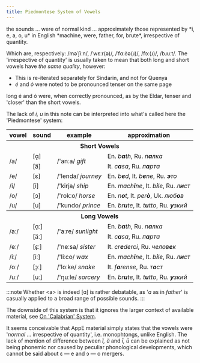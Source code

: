 ```yaml
---
title: Piedmontese System of Vowels
---
```


<Aside type="quote" title="AppE (I)">the sounds … were of normal kind … approximately those represented by *i, e, a, o, u* in English *machine, were, father, for, brute*, irrespective of quantity.</Aside>

Which are, respectively: /məˈʃiːn/, /ˈwɛːr(ə)/, /ˈfɑːðə(ɹ)/, /fɔː(ɹ)/, /bɹuːt/. The 'irrespective of quantity' is usually taken to mean that both long and short vowels have *the same quality*, however:

+ This is re-iterated separately for Sindarin, and not for Quenya
+ *é* and *ó* were noted to be pronounced tenser on the same page

<Aside type="quote" title="AppE (I)">long é and ó were, when correctly pronounced, as by the Eldar, tenser and 'closer' than the short vowels.</Aside>

The lack of *i, u* in this note can be interpreted into what's called here the 'Piedmontese' system:

<table>
	<tr>
		<th>vowel</th>
		<th>sound</th>
		<th>example</th>
		<th>approximation</th>
	</tr>
	<tr>
		<th colspan="4">Short Vowels</th>
	</tr>
	<tr>
		<td rowspan="2">/a/</td>
		<td><span class="ipa">[ɑ&#799;]</span></td>
		<td rowspan="2">/'anːa/ <i>gift</i></td>
		<td>En. <i>b<b>a</b>th</i>, Ru. <i>п<b>а</b>лка</i></td>
	</tr>
	<tr>
		<td><span class="ipa">[ä]</span></td>
		<td>It. <i>c<b>a</b>sa</i>, Ru. <i>п<b>а</b>рта</i></td>
	</tr>
	<tr>
		<td>/e/</td>
		<td><span class="ipa">[ɛ]</span></td>
		<td>/'lenda/ <i>journey</i></td>
		<td>En. <i>b<b>e</b>d</i>, It. <i>b<b>e</b>ne</i>, Ru. <i><b>э</b>то</i></td>
	</tr>
	<tr>
		<td>/i/</td>
		<td><span class="ipa">[i]</span></td>
		<td>/'kirja/ <i>ship</i></td>
		<td>En. <i>mach<b>i</b>ne</i>, It. <i>b<b>i</b>le</i>, Ru. <i>л<b>и</b>ст</i></td>
	</tr>
	<tr>
		<td>/o/</td>
		<td><span class="ipa">[ɔ]</span></td>
		<td>/'rokːo/ <i>horse</i></td>
		<td>En. <i>n<b>o</b>t</i>, It. <i>per<b>ò</b></i>, Uk. <i>люб<b>о</b>в</i></td>
	</tr>
	<tr>
		<td>/u/</td>
		<td><span class="ipa">[u]</span></td>
		<td>/'kundo/ <i>prince</i></td>
		<td>En. <i>br<b>u</b>te</i>, It. <i>t<b>u</b>tto</i>, Ru. <i><b>у</b>зкий</i></td>
	</tr>
	<tr>
		<th colspan="4">Long Vowels</th>
	</tr>
	<tr>
		<td rowspan="2">/aː/</td>
		<td><span class="ipa">[ɑ&#799;ː]</span></td>
		<td rowspan="2">/'aːre/ <i>sunlight</i></td>
		<td>En. <i>b<b>a</b>th</i>, Ru. <i>п<b>а</b>лка</i></td>
	</tr>
	<tr>
		<td><span class="ipa">[äː]</span></td>
		<td>It. <i>c<b>a</b>sa</i>, Ru. <i>п<b>а</b>рта</i></td>
	</tr>
	<tr>
		<td>/eː/</td>
		<td><span class="ipa">[ɛ&#797;ː]</span></td>
		<td>/'neːsa/ <i>sister</i></td>
		<td> It. <i>cr<b>e</b>derci</i>, Ru. <i>челов<b>е</b>к</i></td>
	</tr>
	<tr>
		<td>/iː/</td>
		<td><span class="ipa">[iː]</span></td>
		<td>/'liːco/ <i>wax</i></td>
		<td>En. <i>mach<b>i</b>ne</i>, It. <i>b<b>i</b>le</i>, Ru. <i>л<b>и</b>ст</i></td>
	</tr>
	<tr>
		<td>/oː/</td>
		<td><span class="ipa">[ɔ&#797;ː]</span></td>
		<td>/'loːke/ <i>snake</i></td>
		<td>It. <i>f<b>o</b>rense</i>, Ru. <i>т<b>о</b>ст</i></td>
	</tr>
	<tr>
		<td>/uː/</td>
		<td><span class="ipa">[uː]</span></td>
		<td>/'ŋuːle/ <i>sorcery</i></td>
		<td>En. <i>br<b>u</b>te</i>, It. <i>t<b>u</b>tto</i>, Ru. <i><b>у</b>зкий</i></td>
	</tr>
</table>

:::note
Whether \<a\> is indeed \[ɑ\] is rather debatable, as '*a* as in *father*' is casually applied to a broad range of possible sounds.
:::

The downside of this system is that it ignores the larger context of available material, see [On 'Calabrian' System](#on-calabrian-system).

It seems conceivable that AppE material simply states that the vowels were '*normal* … irrespective of quantity', i.e. monophtongs, unlike English. The lack of mention of difference between *ĭ, ŭ* and *ī, ū* can be explained as not being phonemic nor caused by peculiar phonological developments, which cannot be said about ɛ — e and ɔ — o mergers.